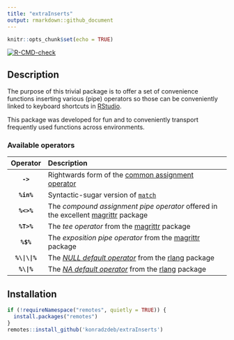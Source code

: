 ```yaml
---
title: "extraInserts"
output: rmarkdown::github_document
---
```


```r
knitr::opts_chunk$set(echo = TRUE)
```

<!-- badges: start -->
[![R-CMD-check](https://github.com/konradedgar/extraInserts/workflows/R-CMD-check/badge.svg)](https://github.com/konradedgar/extraInserts/actions)
<!-- badges: end -->

## Description

The purpose of this trivial package is to offer a set of convenience functions inserting various (pipe) operators so those can be conveniently linked to
keyboard shortcuts in [RStudio](https://www.rstudio.com/products/RStudio/).

This package was developed for fun and to conveniently transport frequently used functions across environments.

### Available operators

|   Operator   | Description                                                                                                                              |
|:------------:|:-----------------------------------------------------------------------------------------------------------------------------------------|
|   **`->`**   | Rightwards form of the [common assignment operator](https://rdrr.io/r/base/assignOps.html)                                               |
|  **`%in%`**  | Syntactic-sugar version of [`match`](https://rdrr.io/r/base/match.html)                                                                  |
|  **`%<>%`**  | The *compound assignment pipe operator* offered in the excellent [magrittr](https://magrittr.tidyverse.org/) package                     |
|  **`%T>%`**  | The *tee operator* from the [magrittr](https://magrittr.tidyverse.org/) package                                                          |
|  **`%$%`**   | The *exposition pipe operator* from the [magrittr](https://magrittr.tidyverse.org/) package                                              |
| **`%\|\|%`** | The [*NULL default operator*](https://rlang.r-lib.org/reference/op-null-default.html) from the [rlang](https://rlang.r-lib.org/) package |
|  **`%\|%`**  | The [*NA default operator*](https://rlang.r-lib.org/reference/op-na-default.html) from the [rlang](https://rlang.r-lib.org/) package     |

## Installation

```r
if (!requireNamespace("remotes", quietly = TRUE)) {
  install.packages("remotes")
}
remotes::install_github('konradzdeb/extraInserts')
```

